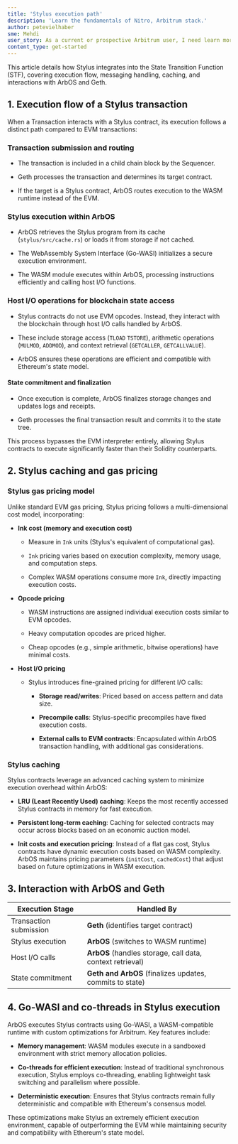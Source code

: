 ```yaml
---
title: 'Stylus execution path'
description: 'Learn the fundamentals of Nitro, Arbitrum stack.'
author: petevielhaber
sme: Mehdi
user_story: As a current or prospective Arbitrum user, I need learn more about Nitros design.
content_type: get-started
---
```


This article details how <a data-quicklook-from="stylus">Stylus</a> integrates into the <a data-quicklook-from="state-transition-function">State Transition Function</a> (STF), covering execution flow, messaging handling, caching, and interactions with <a data-quicklook-from="arbos">ArbOS</a> and <a data-quicklook-from="geth">Geth</a>.

## 1. Execution flow of a Stylus transaction

When a <a data-quicklook-from="transaction">Transaction</a> interacts with a Stylus contract, its execution follows a distinct path compared to EVM transactions:

### Transaction submission and routing

  - The transaction is included in a <a data-quicklook-from="child-chain">child chain</a> block by the <a data-quicklook-from="sequencer">Sequencer</a>.

  - Geth processes the transaction and determines its target contract.

  - If the target is a Stylus contract, ArbOS routes execution to the <a data-quicklook-from="wasm">WASM</a> runtime instead of the EVM.

### Stylus execution within ArbOS

  - ArbOS retrieves the Stylus program from its cache (`stylus/src/cache.rs`) or loads it from storage if not cached.

  - The WebAssembly System Interface (Go-WASI) initializes a secure execution environment.

  - The WASM module executes within ArbOS, processing instructions efficiently and calling host I/O functions.

### Host I/O operations for <a data-quicklook-from="blockchain">blockchain</a> state access

  - Stylus contracts do not use EVM opcodes. Instead, they interact with the blockchain through host I/O calls handled by ArbOS.

  - These include storage access (`TLOAD` `TSTORE`), arithmetic operations (`MULMOD`, `ADDMOD`), and context retrieval (`GETCALLER`, `GETCALLVALUE`).

  - ArbOS ensures these operations are efficient and compatible with Ethereum's state model.

#### State commitment and finalization

  - Once execution is complete, ArbOS finalizes storage changes and updates logs and receipts.

  - Geth processes the final transaction result and commits it to the state tree.

This process bypasses the EVM interpreter entirely, allowing Stylus contracts to execute significantly faster than their Solidity counterparts.

## 2. Stylus caching and gas pricing

### Stylus gas pricing model

Unlike standard EVM gas pricing, Stylus pricing follows a multi-dimensional cost model, incorporating:

- **<a data-quicklook-from="ink">Ink</a> cost (memory and execution cost)**

  - Measure in `Ink` units (Stylus's equivalent of computational gas).

  - `Ink` pricing varies based on execution complexity, memory usage, and computation steps.

  - Complex WASM operations consume more `Ink`, directly impacting execution costs.

- **Opcode pricing**

  - WASM instructions are assigned individual execution costs similar to EVM opcodes.

  - Heavy computation opcodes are priced higher.

  - Cheap opcodes (e.g., simple arithmetic, bitwise operations) have minimal costs.

- **Host I/O pricing**

  - Stylus introduces fine-grained pricing for different I/O calls:

    - **Storage read/writes**: Priced based on access pattern and data size.

    - **Precompile calls**: Stylus-specific precompiles have fixed execution costs.

    - **External calls to EVM contracts**: Encapsulated within ArbOS transaction handling, with additional gas considerations.

### Stylus caching

Stylus contracts leverage an advanced caching system to minimize execution overhead within ArbOS:

- **LRU (Least Recently Used) caching**: Keeps the most recently accessed Stylus contracts in memory for fast execution.

- **Persistent long-term caching**: Caching for selected contracts may occur across blocks based on an economic auction model.

- **Init costs and execution pricing**: Instead of a flat gas cost, Stylus contracts have dynamic execution costs based on WASM complexity. ArbOS maintains pricing parameters (`initCost`, `cachedCost`) that adjust based on future optimizations in WASM execution.

## 3. Interaction with ArbOS and Geth

| Execution Stage        | Handled By                                                |
| ---------------------- | --------------------------------------------------------- |
| Transaction submission | **Geth** (identifies target contract)                     |
| Stylus execution       | **ArbOS** (switches to WASM runtime)                      |
| Host I/O calls         | **ArbOS** (handles storage, call data, context retrieval) |
| State commitment       | **Geth and ArbOS** (finalizes updates, commits to state)  |

## 4. Go-WASI and co-threads in Stylus execution

ArbOS executes Stylus contracts using Go-WASI, a WASM-compatible runtime with custom optimizations for <a data-quicklook-from="arbitrum">Arbitrum</a>. Key features include:

- **Memory management**: WASM modules execute in a sandboxed environment with strict memory allocation policies.

- **Co-threads for efficient execution**: Instead of traditional synchronous execution, Stylus employs co-threading, enabling lightweight task switching and parallelism where possible.

- **Deterministic execution**: Ensures that Stylus contracts remain fully deterministic and compatible with Ethereum's consensus model.

These optimizations make Stylus an extremely efficient execution environment, capable of outperforming the EVM while maintaining security and compatibility with Ethereum's state model.
